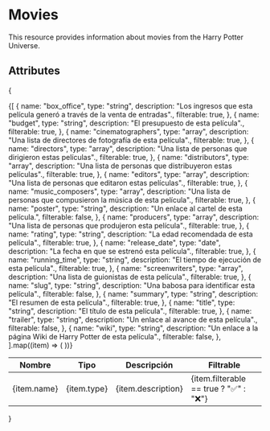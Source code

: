 # Movies
This resource provides information about movies from the Harry Potter Universe.

## Attributes
{
<table>
  <thead>
    <tr>
      <th>Nombre</th>
      <th>Tipo</th>
      <th>Descripción</th>
      <th>Filtrable</th>
    </tr>
  </thead>
  <tbody>
    {[
      {
        name: "box_office",
        type: "string",
        description: "Los ingresos que esta película generó a través de la venta de entradas".,
        filterable: true,
      },
      {
        name: "budget",
        type: "string",
        description: "El presupuesto de esta película".,
        filterable: true,
      },
      {
        name: "cinematographers",
        type: "array",
        description: "Una lista de directores de fotografía de esta película".,
        filterable: true,
      },
      {
        name: "directors",
        type: "array",
        description: "Una lista de personas que dirigieron estas películas".,
        filterable: true,
      },
      {
        name: "distributors",
        type: "array",
        description: "Una lista de personas que distribuyeron estas películas".,
        filterable: true,
      },
      {
        name: "editors",
        type: "array",
        description: "Una lista de personas que editaron estas películas".,
        filterable: true,
      },
      {
        name: "music_composers",
        type: "array",
        description: "Una lista de personas que compusieron la música de esta película".,
        filterable: true,
      },
      {
        name: "poster",
        type: "string",
        description: "Un enlace al cartel de esta película.",
        filterable: false,
      },
      {
        name: "producers",
        type: "array",
        description: "Una lista de personas que produjeron esta película".,
        filterable: true,
      },
      {
        name: "rating",
        type: "string",
        description: "La edad recomendada de esta película".,
        filterable: true,
      },
      {
        name: "release_date",
        type: "date",
        description: "La fecha en que se estrenó esta película".,
        filterable: true,
      },
      {
        name: "running_time",
        type: "string",
        description: "El tiempo de ejecución de esta película".,
        filterable: true,
      },
      {
        name: "screenwriters",
        type: "array",
        description: "Una lista de guionistas de esta película".,
        filterable: true,
      },
      {
        name: "slug",
        type: "string",
        description: "Una babosa para identificar esta película".,
        filterable: false,
      },
      {
        name: "summary",
        type: "string",
        description: "El resumen de esta película".,
        filterable: true,
      },
      {
        name: "title",
        type: "string",
        description: "El título de esta película".,
        filterable: true,
      },
      {
        name: "trailer",
        type: "string",
        description: "Un enlace al avance de esta película".,
        filterable: false,
      },
      {
        name: "wiki",
        type: "string",
        description: "Un enlace a la página Wiki de Harry Potter de esta película".,
        filterable: false,
      },
    ].map((item) => (
      <tr key={item.name}>
        <td>{item.name}</td>
        <td>{item.type}</td>
        <td>{item.description}</td>
        <td>{item.filterable == true ? "✅" : "❌"}</td>
      </tr>
    ))}
  </tbody>
</table>
}

